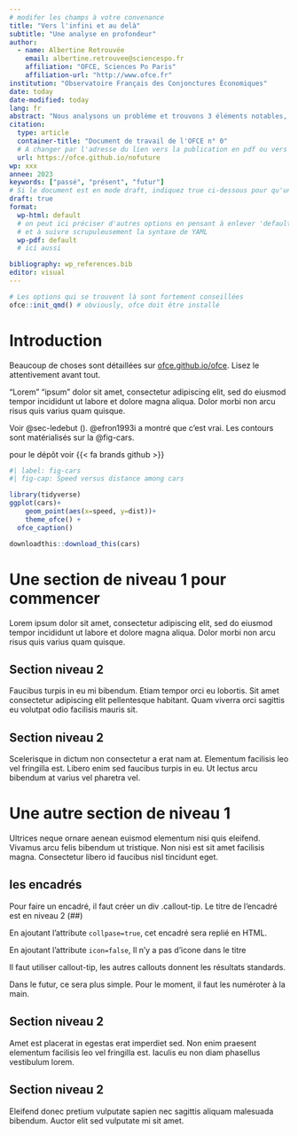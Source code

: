 ```yaml
---
# modifer les champs à votre convenance
title: "Vers l'infini et au delà"
subtitle: "Une analyse en profondeur"
author:
  - name: Albertine Retrouvée
    email: albertine.retrouvee@sciencespo.fr
    affiliation: "OFCE, Sciences Po Paris"
    affiliation-url: "http://www.ofce.fr"
institution: "Observatoire Français des Conjonctures Économiques"
date: today
date-modified: today
lang: fr
abstract: "Nous analysons un problème et trouvons 3 éléments notables, petit 1 ..."
citation:
  type: article
  container-title: "Document de travail de l'OFCE n° 0"
  # A changer par l'adresse du lien vers la publication en pdf ou vers le site web dédié
  url: https://ofce.github.io/nofuture
wp: xxx
annee: 2023
keywords: ["passé", "présent", "futur"]
# Si le document est en mode draft, indiquez true ci-dessous pour qu'un watermark soit inscrit
draft: true
format:
  wp-html: default
  # on peut ici préciser d'autres options en pensant à enlever 'default'
  # et à suivre scrupuleusement la syntaxe de YAML
  wp-pdf: default
  # ici aussi

bibliography: wp_references.bib
editor: visual
---
```


```r
# Les options qui se trouvent là sont fortement conseillées
ofce::init_qmd() # obviously, ofce doit être installé
```

# Introduction {#sec-introduction .unnumbered}

Beaucoup de choses sont détaillées sur [ofce.github.io/ofce](https://ofce.github.io/ofce). Lisez le attentivement avant tout.

"Lorem" "ipsum" dolor sit amet, consectetur adipiscing elit, sed do eiusmod tempor incididunt ut labore et dolore magna aliqua. Dolor morbi non arcu risus quis varius quam quisque.

Voir @sec-ledebut (\nameref{sec-ledebut}). @efron1993i a montré que c'est vrai. Les contours sont matérialisés sur la @fig-cars.

pour le dépôt voir {{< fa brands github >}}

```r
#| label: fig-cars
#| fig-cap: Speed versus distance among cars

library(tidyverse)
ggplot(cars)+
    geom_point(aes(x=speed, y=dist))+
    theme_ofce() +
  ofce_caption()
```

::: column-margin
```r
downloadthis::download_this(cars)
```
:::

# Une section de niveau 1 pour commencer {#sec-ledebut}

Lorem ipsum dolor sit amet, consectetur adipiscing elit, sed do eiusmod tempor incididunt ut labore et dolore magna aliqua. Dolor morbi non arcu risus quis varius quam quisque.

## Section niveau 2 {#sec-cacontinue}

Faucibus turpis in eu mi bibendum. Etiam tempor orci eu lobortis. Sit amet consectetur adipiscing elit pellentesque habitant. Quam viverra orci sagittis eu volutpat odio facilisis mauris sit.

## Section niveau 2 {#sec-encore}

Scelerisque in dictum non consectetur a erat nam at. Elementum facilisis leo vel fringilla est. Libero enim sed faucibus turpis in eu. Ut lectus arcu bibendum at varius vel pharetra vel.

# Une autre section de niveau 1 {#sec-etencore}

Ultrices neque ornare aenean euismod elementum nisi quis eleifend. Vivamus arcu felis bibendum ut tristique. Non nisi est sit amet facilisis magna. Consectetur libero id faucibus nisl tincidunt eget.

::: {.callout-tip collapse="true" icon="false"}
## les encadrés

Pour faire un encadré, il faut créer un div .callout-tip. Le titre de l'encadré est en niveau 2 (##)

En ajoutant l'attribute `collpase=true`, cet encadré sera replié en HTML.

En ajoutant l'attribute `icon=false`, Il n'y a pas d'icone dans le titre

Il faut utiliser callout-tip, les autres callouts donnent les résultats standards.

Dans le futur, ce sera plus simple. Pour le moment, il faut les numéroter à la main.
:::

## Section niveau 2 {#sec-ca-continue}

Amet est placerat in egestas erat imperdiet sed. Non enim praesent elementum facilisis leo vel fringilla est. Iaculis eu non diam phasellus vestibulum lorem.

## Section niveau 2 {#sec-encoreetencore}

Eleifend donec pretium vulputate sapien nec sagittis aliquam malesuada bibendum. Auctor elit sed vulputate mi sit amet.
